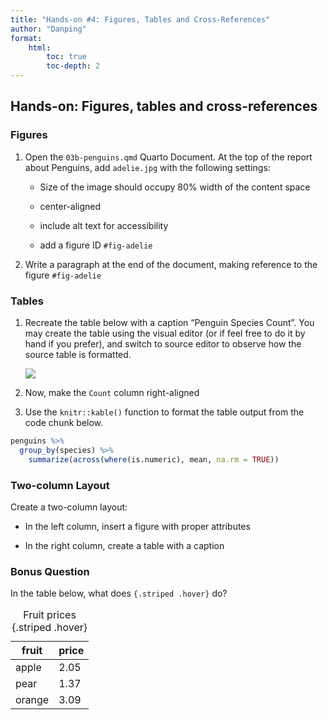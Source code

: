 ```yaml
---
title: "Hands-on #4: Figures, Tables and Cross-References"
author: "Danping"
format: 
    html:
        toc: true
        toc-depth: 2
---
```


## Hands-on: Figures, tables and cross-references

### Figures

1.  Open the `03b-penguins.qmd` Quarto Document. At the top of the report about Penguins, add `adelie.jpg` with the following settings:
    -   Size of the image should occupy 80% width of the content space

    -   center-aligned

    -   include alt text for accessibility

    -   add a figure ID `#fig-adelie`
2.  Write a paragraph at the end of the document, making reference to the figure `#fig-adelie`

### Tables

1.  Recreate the table below with a caption "Penguin Species Count". You may create the table using the visual editor (or if feel free to do it by hand if you prefer), and switch to source editor to observe how the source table is formatted.

    ![](penguins_count.PNG)

2.  Now, make the `Count` column right-aligned

3.  Use the `knitr::kable()` function to format the table output from the code chunk below.

```r
penguins %>% 
  group_by(species) %>% 
    summarize(across(where(is.numeric), mean, na.rm = TRUE))
```

### Two-column Layout

Create a two-column layout:

-   In the left column, insert a figure with proper attributes

-   In the right column, create a table with a caption

### Bonus Question

In the table below, what does `{.striped .hover}` do?

| fruit  | price |
|--------|-------|
| apple  | 2.05  |
| pear   | 1.37  |
| orange | 3.09  |

: Fruit prices {.striped .hover}
